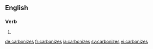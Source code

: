 ==English==

===Verb===
{{head|en}}

# {{en-third-person singular of|carbonize}}

[[de:carbonizes]]
[[fr:carbonizes]]
[[ja:carbonizes]]
[[sv:carbonizes]]
[[vi:carbonizes]]